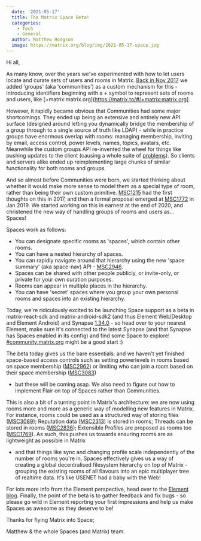 ```yaml
---
  date: '2021-05-17'
  title: The Matrix Space Beta!
  categories:
    - Tech
    - General
  author: Matthew Hodgson
  image: https://matrix.org/blog/img/2021-05-17-space.jpg
---
```


Hi all,

As many know, over the years we've experimented with how to let users locate
and curate sets of users and rooms in Matrix. [Back in Nov
2017](https://medium.com/@RiotChat/communities-aka-groups-are-here-announcing-riot-web-0-13-riot-ios-0-6-and-riot-android-0-7-4-933cb193a28e)
we added 'groups' (aka 'communities') as a custom mechanism for this -
introducing identifiers beginning with a + symbol to represent sets of rooms
and users, like  [+matrix:matrix.org](https://matrix.to/#/+matrix:matrix.org].

However, it rapidly became obvious that Communities had some major
shortcomings.  They ended up being an extensive and entirely new API surface
(designed around letting you dynamically bridge the membership of a group
through to a single source of truth like LDAP) - while in practice groups
have enormous overlap with rooms: managing membership, inviting by email,
access control, power levels, names, topics, avatars, etc.  Meanwhile the
custom groups API re-invented the wheel for things like pushing updates
to the client (causing a whole suite of
[problems](https://github.com/vector-im/element-web/issues/5235)).  So clients
and servers alike ended up reimplementing large chunks of similar
functionality for both rooms and groups.

And so almost before Communities were born, we started thinking about whether
it would make more sense to model them as a special type of room, rather than
being their own custom primitive.
[MSC1215](https://github.com/matrix-org/matrix-doc/issues/1215) had the first
thoughts on this in 2017, and then a formal proposal emerged at
[MSC1772](https://github.com/matrix-org/matrix-doc/pull/1772) in Jan 2019. We
started working on this in earnest at the end of 2020, and christened the new
way of handling groups of rooms and users as... Spaces!

Spaces work as follows:

 * You can designate specific rooms as 'spaces', which contain other rooms.
 * You can have a nested hierarchy of spaces.
 * You can rapidly navigate around that hierarchy using the new 'space summary'
   (aka space-nav) API - [MSC2946](https://github.com/matrix-org/matrix-doc/blob/kegan/spaces-summary/proposals/2946-spaces-summary.md).
 * Spaces can be shared with other people publicly, or invite-only, or private
   for your own curation purposes.
 * Rooms can appear in multiple places in the hierarchy.
 * You can have 'secret' spaces where you group your own personal rooms and
   spaces into an existing hierarchy.

Today, we're ridiculously excited to be launching Space support as a beta in
matrix-react-sdk and matrix-android-sdk2 (and thus Element Web/Desktop and
Element Android) and Synapse
[1.34.0](https://matrix.org/blog/2021/05/17/synapse-1-34-0-released) - so head
over to your nearest Element, make sure it's connected to the latest Synapse
(and that Synapse has Spaces enabled in its config) and find some Space to
explore! [#community:matrix.org](https://matrix.to/#/#community:matrix.org)
might be a good start :)

The beta today gives us the bare essentials: and we haven't yet finished
space-based access controls such as setting powerlevels in rooms based on
space membership
([MSC2962](https://github.com/matrix-org/matrix-doc/blob/matthew/msc2962/proposals/2962-spaces-access-control.md))
or limiting who can join a room based on their space membership
([MSC3083](https://github.com/matrix-org/matrix-doc/blob/clokep/restricted-rooms/proposals/3083-restricted-rooms.md))
- but these will be coming asap.  We also need to figure out how to implement
Flair on top of Spaces rather than Communities.

This is also a bit of a turning point in Matrix's architecture: we are now
using rooms more and more as a generic way of modelling new features in
Matrix.  For instance, rooms could be used as a structured way of storing
files ([MSC3089](https://github.com/matrix-org/matrix-doc/pull/3089));
Reputation data
([MSC2313](https://github.com/matrix-org/matrix-doc/pull/2313)) is stored in
rooms; Threads can be stored in rooms
([MSC2836](https://github.com/matrix-org/matrix-doc/pull/2836)); Extensible
Profiles are proposed as rooms too
([MSC1769](https://github.com/matrix-org/matrix-doc/pull/1769)).  As such,
this pushes us towards ensuring rooms are as lightweight as possible in Matrix
- and that things like sync and changing profile scale independently of the
number of rooms you're in.  Spaces effectively gives us a way of creating a
global decentralised filesystem hierarchy on top of Matrix - grouping the
existing rooms of all flavours into an epic multiplayer tree of realtime data.
It's like USENET had a baby with the Web!

For lots more info from the Element perspective, head over to the [Element
blog](https://element.io/blog/p/4ff44807-fe9a-4363-8521-9eab7efd4365/). 
Finally, the point of the beta is to gather feedback and fix bugs - so please
go wild in Element reporting your first impressions and help us make Spaces as
awesome as they deserve to be!

Thanks for flying Matrix into Space;

Matthew & the whole Spaces (and Matrix) team.